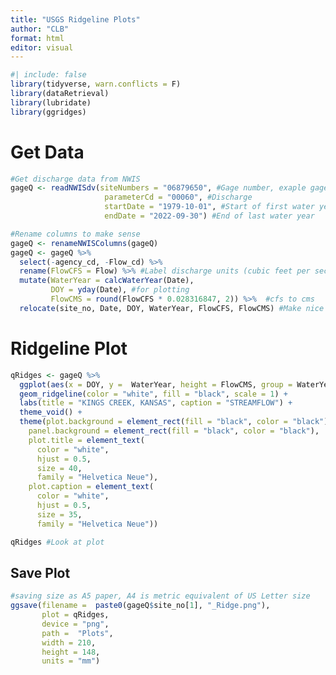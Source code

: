 ```yaml
---
title: "USGS Ridgeline Plots"
author: "CLB"
format: html
editor: visual
---
```


```r
#| include: false
library(tidyverse, warn.conflicts = F)
library(dataRetrieval)
library(lubridate)
library(ggridges)
```

# Get Data

```r
#Get discharge data from NWIS
gageQ <- readNWISdv(siteNumbers = "06879650", #Gage number, exaple gage is Kings Creek, KS
                     parameterCd = "00060", #Discharge
                     startDate = "1979-10-01", #Start of first water year for selected gage
                     endDate = "2022-09-30") #End of last water year

#Rename columns to make sense
gageQ <- renameNWISColumns(gageQ)
gageQ <- gageQ %>% 
  select(-agency_cd, -Flow_cd) %>% 
  rename(FlowCFS = Flow) %>% #Label discharge units (cubic feet per second)
  mutate(WaterYear = calcWaterYear(Date), 
         DOY = yday(Date), #for plotting
         FlowCMS = round(FlowCFS * 0.028316847, 2)) %>%  #cfs to cms
  relocate(site_no, Date, DOY, WaterYear, FlowCFS, FlowCMS) #Make nice order
```

# Ridgeline Plot

```r
qRidges <- gageQ %>% 
  ggplot(aes(x = DOY, y =  WaterYear, height = FlowCMS, group = WaterYear)) +
  geom_ridgeline(color = "white", fill = "black", scale = 1) +
  labs(title = "KINGS CREEK, KANSAS", caption = "STREAMFLOW") +
  theme_void() +
  theme(plot.background = element_rect(fill = "black", color = "black"),
    panel.background = element_rect(fill = "black", color = "black"),
    plot.title = element_text(
      color = "white",
      hjust = 0.5,
      size = 40,
      family = "Helvetica Neue"),
    plot.caption = element_text(
      color = "white",
      hjust = 0.5,
      size = 35,
      family = "Helvetica Neue"))

qRidges #Look at plot
```

## Save Plot

```r
#saving size as A5 paper, A4 is metric equivalent of US Letter size
ggsave(filename =  paste0(gageQ$site_no[1], "_Ridge.png"),
       plot = qRidges,
       device = "png",
       path =  "Plots",
       width = 210,
       height = 148,
       units = "mm")
```
